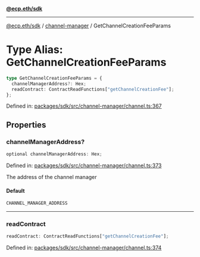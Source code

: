 [**@ecp.eth/sdk**](../../index.mdx)

***

[@ecp.eth/sdk](/sdk-reference/index.mdx) / [channel-manager](/sdk-reference/channel-manager/index.mdx) / GetChannelCreationFeeParams

# Type Alias: GetChannelCreationFeeParams

```ts
type GetChannelCreationFeeParams = {
  channelManagerAddress?: Hex;
  readContract: ContractReadFunctions["getChannelCreationFee"];
};
```

Defined in: [packages/sdk/src/channel-manager/channel.ts:367](https://github.com/ecp-eth/comments-monorepo/blob/main/packages/sdk/src/channel-manager/channel.ts#L367)

## Properties

### channelManagerAddress?

```ts
optional channelManagerAddress: Hex;
```

Defined in: [packages/sdk/src/channel-manager/channel.ts:373](https://github.com/ecp-eth/comments-monorepo/blob/main/packages/sdk/src/channel-manager/channel.ts#L373)

The address of the channel manager

#### Default

```ts
CHANNEL_MANAGER_ADDRESS
```

***

### readContract

```ts
readContract: ContractReadFunctions["getChannelCreationFee"];
```

Defined in: [packages/sdk/src/channel-manager/channel.ts:374](https://github.com/ecp-eth/comments-monorepo/blob/main/packages/sdk/src/channel-manager/channel.ts#L374)
